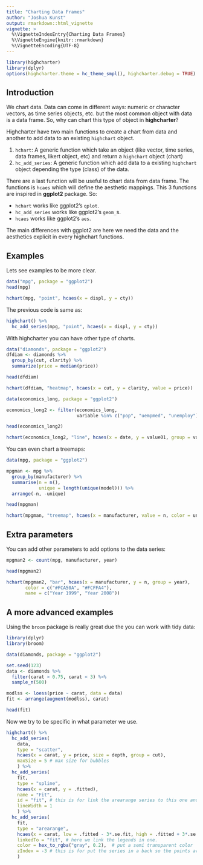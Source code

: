 ---
title: "Charting Data Frames"
author: "Joshua Kunst"
output: rmarkdown::html_vignette
vignette: >
  %\VignetteIndexEntry{Charting Data Frames}
  %\VignetteEngine{knitr::rmarkdown}
  %\VignetteEncoding{UTF-8}
---

```{r, warning = FALSE, message = FALSE, echo = FALSE}
library(highcharter)
library(dplyr)
options(highcharter.theme = hc_theme_smpl(), highcharter.debug = TRUE)
```

## Introduction

We chart data. Data can come in different ways: numeric or character vectors,
as time series objects, etc. but the most common object with data is a data 
frame. So, why can chart this type of object in __highcharter__?

Highcharter have two main functions to create a chart from data and another
to add data to an existing `highchart` object.

1. `hchart`: A generic function which take an object (like vector, time series,
data frames, likert object, etc) and return a `highchart` object (chart)
2. `hc_add_series`: A generic function which add data to a existing
`highchart` object depending the type (class) of the data.

There are a last function will be useful to chart data from data frame. The 
functions is `hcaes` which will define the aesthetic mappings. This 3 functions
are inspired in __ggplot2__ package. So:

- `hchart` works like ggplot2's `qplot`.
- `hc_add_series` works like ggplot2's `geom_`s.
- `hcaes` works like ggplot2's `aes`.

The main differences with ggplot2 are here we need the data and the aesthetics
explicit in every highchart functions. 

## Examples

Lets see examples to be more clear.

```{r}
data("mpg", package = "ggplot2")
head(mpg)
```

```{r}
hchart(mpg, "point", hcaes(x = displ, y = cty))
```

The previous code is same as:

```{r}
highchart() %>% 
  hc_add_series(mpg, "point", hcaes(x = displ, y = cty))
```

With highcharter you can have other type of charts.

```{r}
data("diamonds", package = "ggplot2")
dfdiam <- diamonds %>% 
  group_by(cut, clarity) %>%
  summarize(price = median(price))

head(dfdiam)

hchart(dfdiam, "heatmap", hcaes(x = cut, y = clarity, value = price)) 
```

```{r}
data(economics_long, package = "ggplot2")

economics_long2 <- filter(economics_long,
                          variable %in% c("pop", "uempmed", "unemploy"))

head(economics_long2)

hchart(economics_long2, "line", hcaes(x = date, y = value01, group = variable))
```


You can even chart a treemaps:
```{r}
data(mpg, package = "ggplot2")

mpgman <- mpg %>% 
  group_by(manufacturer) %>% 
  summarise(n = n(),
            unique = length(unique(model))) %>% 
  arrange(-n, -unique)

head(mpgman)

hchart(mpgman, "treemap", hcaes(x = manufacturer, value = n, color = unique))
```


## Extra parameters

You can add other parameters to add options to the data series:

```{r}
mpgman2 <- count(mpg, manufacturer, year)

head(mpgman2)

hchart(mpgman2, "bar", hcaes(x = manufacturer, y = n, group = year),
       color = c("#FCA50A", "#FCFFA4"),
       name = c("Year 1999", "Year 2008"))
```

## A more advanced examples

Using the `broom` package is really great due the you 
can work with tidy data:

```{r, message=FALSE}
library(dplyr)
library(broom)

```
```{r}
data(diamonds, package = "ggplot2")

set.seed(123)
data <- diamonds %>% 
  filter(carat > 0.75, carat < 3) %>% 
  sample_n(500)

modlss <- loess(price ~ carat, data = data)
fit <- arrange(augment(modlss), carat)

head(fit)
```

Now we try to be specific in what parameter we use.

```{r}
highchart() %>% 
  hc_add_series(
    data,
    type = "scatter",
    hcaes(x = carat, y = price, size = depth, group = cut),
    maxSize = 5 # max size for bubbles
    ) %>%
  hc_add_series(
    fit,
    type = "spline",
    hcaes(x = carat, y = .fitted),
    name = "Fit",
    id = "fit", # this is for link the arearange series to this one and have one legend
    lineWidth = 1 
    ) %>% 
  hc_add_series(
    fit,
    type = "arearange",
    hcaes(x = carat, low = .fitted - 3*.se.fit, high = .fitted + 3*.se.fit),
    linkedTo = "fit", # here we link the legends in one.
    color = hex_to_rgba("gray", 0.2),  # put a semi transparent color
    zIndex = -3 # this is for put the series in a back so the points are showed first
    )
```

